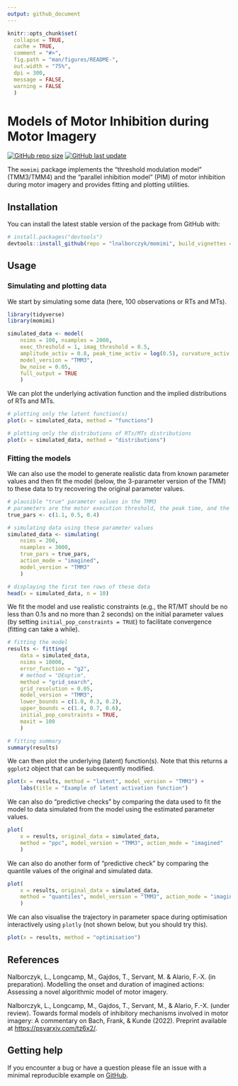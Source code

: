 ```yaml
---
output: github_document
---
```


```r
knitr::opts_chunk$set(
  collapse = TRUE,
  cache = TRUE,
  comment = "#>",
  fig.path = "man/figures/README-",
  out.width = "75%",
  dpi = 300,
  message = FALSE,
  warning = FALSE
  )
```

# Models of Motor Inhibition during Motor Imagery

[![GitHub repo size](https://img.shields.io/github/repo-size/lnalborczyk/momimi?color=brightgreen&logo=github)](https://github.com/lnalborczyk/momimi)
[![GitHub last update](https://img.shields.io/github/last-commit/lnalborczyk/momimi?color=brightgreen&logo=github)](https://github.com/lnalborczyk/momimi)

The `momimi` package implements the "threshold modulation model" (TMM3/TMM4) and the "parallel inhibition model" (PIM) of motor inhibition during motor imagery and provides fitting and plotting utilities.
    
## Installation

You can install the latest stable version of the package from GitHub with:

```r
# install.packages("devtools")
devtools::install_github(repo = "lnalborczyk/momimi", build_vignettes = TRUE)
```

## Usage

### Simulating and plotting data

We start by simulating some data (here, 100 observations or RTs and MTs).

```r
library(tidyverse)
library(momimi)

simulated_data <- model(
    nsims = 100, nsamples = 2000,
    exec_threshold = 1, imag_threshold = 0.5,
    amplitude_activ = 0.8, peak_time_activ = log(0.5), curvature_activ = 0.5,
    model_version = "TMM3",
    bw_noise = 0.05,
    full_output = TRUE
    )
```

We can plot the underlying activation function and the implied distributions of RTs and MTs.

```r
# plotting only the latent function(s)
plot(x = simulated_data, method = "functions")

# plotting only the distributions of RTs/MTs distributions
plot(x = simulated_data, method = "distributions")
```

### Fitting the models

We can also use the model to generate realistic data from known parameter values and then fit the model (below, the 3-parameter version of the TMM) to these data to try recovering the original parameter values.

```r
# plausible "true" parameter values in the TMM3
# parameters are the motor execution threshold, the peak time, and the curvature
true_pars <- c(1.1, 0.5, 0.4)

# simulating data using these parameter values
simulated_data <- simulating(
    nsims = 200,
    nsamples = 3000,
    true_pars = true_pars,
    action_mode = "imagined",
    model_version = "TMM3"
    )

# displaying the first ten rows of these data
head(x = simulated_data, n = 10)
```

We fit the model and use realistic constraints (e.g., the RT/MT should be no less than 0.1s and no more than 2 seconds) on the initial parameter values (by setting `initial_pop_constraints = TRUE`) to facilitate convergence (fitting can take a while).

```r
# fitting the model
results <- fitting(
    data = simulated_data,
    nsims = 10000,
    error_function = "g2",
    # method = "DEoptim",
    method = "grid_search",
    grid_resolution = 0.05,
    model_version = "TMM3",
    lower_bounds = c(1.0, 0.3, 0.2),
    upper_bounds = c(1.4, 0.7, 0.6),
    initial_pop_constraints = TRUE,
    maxit = 100
    )
```

```r
# fitting summary
summary(results)
```

We can then plot the underlying (latent) function(s). Note that this returns a `ggplot2` object that can be subsequently modified.

```r
plot(x = results, method = "latent", model_version = "TMM3") +
    labs(title = "Example of latent activation function")
```

We can also do "predictive checks" by comparing the data used to fit the model to data simulated from the model using the estimated parameter values.

```r
plot(
    x = results, original_data = simulated_data,
    method = "ppc", model_version = "TMM3", action_mode = "imagined"
    )
```

We can also do another form of "predictive check" by comparing the quantile values of the original and simulated data.

```r
plot(
    x = results, original_data = simulated_data,
    method = "quantiles", model_version = "TMM3", action_mode = "imagined"
    )
```

We can also visualise the trajectory in parameter space during optimisation interactively using `plotly` (not shown below, but you should try this).

```r
plot(x = results, method = "optimisation")
```

## References

Nalborczyk, L., Longcamp, M., Gajdos, T., Servant, M. & Alario, F.‐X. (in preparation). Modelling the onset and duration of imagined actions: Assessing a novel algorithmic model of motor imagery.

Nalborczyk, L., Longcamp, M., Gajdos, T., Servant, M., & Alario, F.-X. (under review). Towards formal models of inhibitory mechanisms involved in motor imagery: A commentary on Bach, Frank, & Kunde (2022). Preprint available at <https://psyarxiv.com/tz6x2/>.

## Getting help

If you encounter a bug or have a question please file an issue with a minimal reproducible example on [GitHub](https://github.com/lnalborczyk/momimi/issues).
